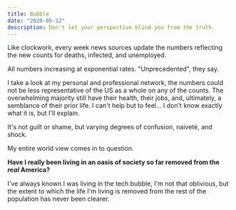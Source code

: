 ```yaml
---
title: Bubble
date: "2020-05-12"
description: Don't let your perspective blind you from the truth.
---
```


Like clockwork, every week news sources update the numbers reflecting the new counts for deaths, infected, and unemployed.

All numbers increasing at exponential rates. "Unprecedented", they say.

I take a look at my personal and professional network, the numbers could not be less representative of the US as a whole on any of the counts. The overwhelming majority still have their health, their jobs, and, ultimately, a semblance of their prior life. I can't help but to feel... I don't know exactly what it is, but I'll explain.

It's not guilt or shame, but varying degrees of confusion, naiveté, and shock.

My entire world view comes in to question.

**Have I really been living in an oasis of society so far removed from the _real_ America?**

I've always known I was living in the tech bubble, I'm not that oblivious, but the extent to which the life I'm living is removed from the rest of the population has never been clearer.
